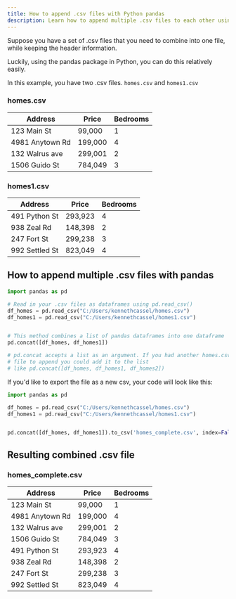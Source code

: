 ```yaml
---
title: How to append .csv files with Python pandas
description: Learn how to append multiple .csv files to each other using Python Pandas
---
```


Suppose you have a set of .csv files that you need to combine into one file, while keeping the header information.

Luckily, using the pandas package in Python, you can do this relatively easily.

In this example, you have two .csv files. `homes.csv` and `homes1.csv`

### homes.csv

| Address         | Price   | Bedrooms |
| --------------- | ------- | -------- |
| 123 Main St     | 99,000  | 1        |
| 4981 Anytown Rd | 199,000 | 4        |
| 132 Walrus ave  | 299,001 | 2        |
| 1506 Guido St   | 784,049 | 3        |

### homes1.csv

| Address        | Price   | Bedrooms |
| -------------- | ------- | -------- |
| 491 Python St  | 293,923 | 4        |
| 938 Zeal Rd    | 148,398 | 2        |
| 247 Fort St    | 299,238 | 3        |
| 992 Settled St | 823,049 | 4        |

## How to append multiple .csv files with pandas

```python
import pandas as pd

# Read in your .csv files as dataframes using pd.read_csv()
df_homes = pd.read_csv("C:/Users/kennethcassel/homes.csv")
df_homes1 = pd.read_csv("C:/Users/kennethcassel/homes1.csv")


# This method combines a list of pandas dataframes into one dataframe
pd.concat([df_homes, df_homes1])

# pd.concat accepts a list as an argument. If you had another homes.csv
# file to append you could add it to the list
# like pd.concat([df_homes, df_homes1, df_homes2])
```

If you'd like to export the file as a new csv, your code will look like this:

```python
import pandas as pd

df_homes = pd.read_csv("C:/Users/kennethcassel/homes.csv")
df_homes1 = pd.read_csv("C:/Users/kennethcassel/homes1.csv")


pd.concat([df_homes, df_homes1]).to_csv('homes_complete.csv', index=False)

```

## Resulting combined .csv file

### homes_complete.csv

| Address         | Price   | Bedrooms |
| --------------- | ------- | -------- |
| 123 Main St     | 99,000  | 1        |
| 4981 Anytown Rd | 199,000 | 4        |
| 132 Walrus ave  | 299,001 | 2        |
| 1506 Guido St   | 784,049 | 3        |
| 491 Python St   | 293,923 | 4        |
| 938 Zeal Rd     | 148,398 | 2        |
| 247 Fort St     | 299,238 | 3        |
| 992 Settled St  | 823,049 | 4        |
